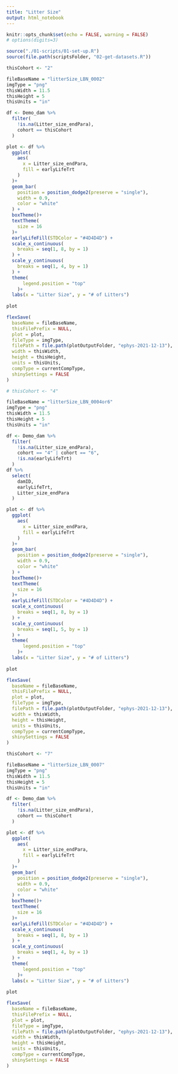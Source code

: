 ```yaml
---
title: "Litter Size"
output: html_notebook
---
```


```r
knitr::opts_chunk$set(echo = FALSE, warning = FALSE)
# options(digits=3)
```

```r
source("./01-scripts/01-set-up.R")
source(file.path(scriptsFolder, "02-get-datasets.R"))
```


```r

thisCohort <- "2"

fileBaseName = "litterSize_LBN_0002"
imgType = "png"
thisWidth = 11.5
thisHeight = 5
thisUnits = "in"

df <- Demo_dam %>%
  filter(
    !is.na(Litter_size_endPara),
    cohort == thisCohort
  )

plot <- df %>%
  ggplot(
    aes(
      x = Litter_size_endPara,
      fill = earlyLifeTrt
    )
  )+
  geom_bar(
    position = position_dodge2(preserve = "single"),
    width = 0.9,
    color = "white"
  ) +
  boxTheme()+
  textTheme(
    size = 16
  )+
  earlyLifeFill(STDColor = "#4D4D4D") +
  scale_x_continuous(
    breaks = seq(1, 8, by = 1)
  ) +
  scale_y_continuous(
    breaks = seq(1, 4, by = 1)
  ) +
  theme(
      legend.position = "top"
    )+
  labs(x = "Litter Size", y = "# of Litters")
  
plot

flexSave(
  baseName = fileBaseName,
  thisFilePrefix = NULL,
  plot = plot,
  fileType = imgType,
  filePath = file.path(plotOutputFolder, "ephys-2021-12-13"),
  width = thisWidth,
  height = thisHeight,
  units = thisUnits,
  compType = currentCompType,
  shinySettings = FALSE
)
```

```r
# thisCohort <- "4"

fileBaseName = "litterSize_LBN_0004or6"
imgType = "png"
thisWidth = 11.5
thisHeight = 5
thisUnits = "in"

df <- Demo_dam %>%
  filter(
    !is.na(Litter_size_endPara),
    cohort == "4" | cohort == "6",
    !is.na(earlyLifeTrt)
  )
df %>%
  select(
    damID, 
    earlyLifeTrt,
    Litter_size_endPara
  )

plot <- df %>%
  ggplot(
    aes(
      x = Litter_size_endPara,
      fill = earlyLifeTrt
    )
  )+
  geom_bar(
    position = position_dodge2(preserve = "single"),
    width = 0.9,
    color = "white"
  ) +
  boxTheme()+
  textTheme(
    size = 16
  )+
  earlyLifeFill(STDColor = "#4D4D4D") +
  scale_x_continuous(
    breaks = seq(1, 8, by = 1)
  ) +
  scale_y_continuous(
    breaks = seq(1, 5, by = 1)
  ) +
  theme(
      legend.position = "top"
    )+
  labs(x = "Litter Size", y = "# of Litters")
  
plot

flexSave(
  baseName = fileBaseName,
  thisFilePrefix = NULL,
  plot = plot,
  fileType = imgType,
  filePath = file.path(plotOutputFolder, "ephys-2021-12-13"),
  width = thisWidth,
  height = thisHeight,
  units = thisUnits,
  compType = currentCompType,
  shinySettings = FALSE
)
```

```r
thisCohort <- "7"

fileBaseName = "litterSize_LBN_0007"
imgType = "png"
thisWidth = 11.5
thisHeight = 5
thisUnits = "in"

df <- Demo_dam %>%
  filter(
    !is.na(Litter_size_endPara),
    cohort == thisCohort
  )

plot <- df %>%
  ggplot(
    aes(
      x = Litter_size_endPara,
      fill = earlyLifeTrt
    )
  )+
  geom_bar(
    position = position_dodge2(preserve = "single"),
    width = 0.9,
    color = "white"
  ) +
  boxTheme()+
  textTheme(
    size = 16
  )+
  earlyLifeFill(STDColor = "#4D4D4D") +
  scale_x_continuous(
    breaks = seq(1, 8, by = 1)
  ) +
  scale_y_continuous(
    breaks = seq(1, 4, by = 1)
  ) +
  theme(
      legend.position = "top"
    )+
  labs(x = "Litter Size", y = "# of Litters")
  
plot

flexSave(
  baseName = fileBaseName,
  thisFilePrefix = NULL,
  plot = plot,
  fileType = imgType,
  filePath = file.path(plotOutputFolder, "ephys-2021-12-13"),
  width = thisWidth,
  height = thisHeight,
  units = thisUnits,
  compType = currentCompType,
  shinySettings = FALSE
)
```

